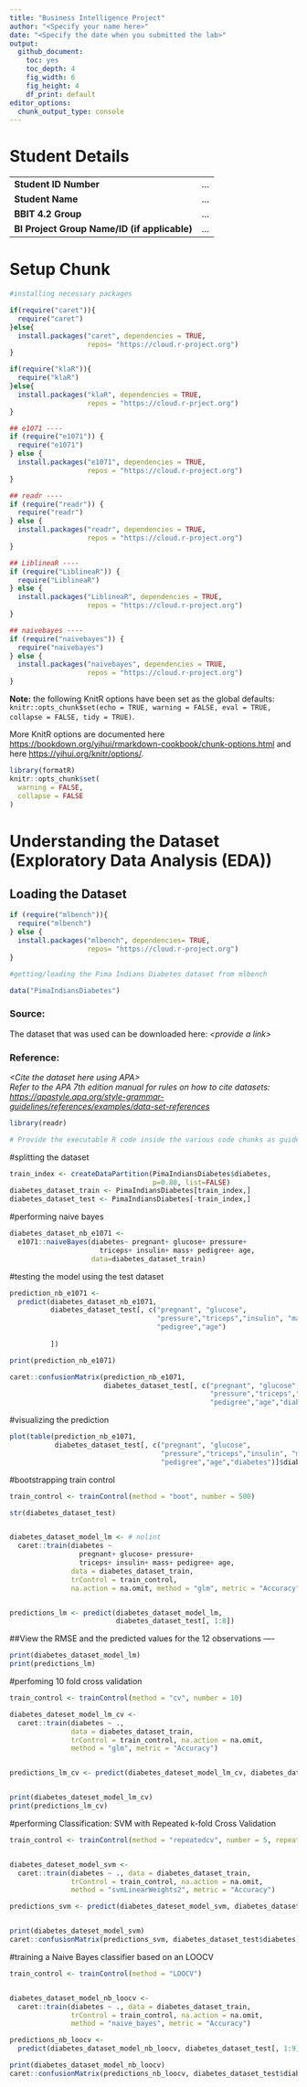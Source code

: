 ```yaml
---
title: "Business Intelligence Project"
author: "<Specify your name here>"
date: "<Specify the date when you submitted the lab>"
output:
  github_document: 
    toc: yes
    toc_depth: 4
    fig_width: 6
    fig_height: 4
    df_print: default
editor_options:
  chunk_output_type: console
---
```


# Student Details

|                                              |     |
|----------------------------------------------|-----|
| **Student ID Number**                        | ... |
| **Student Name**                             | ... |
| **BBIT 4.2 Group**                           | ... |
| **BI Project Group Name/ID (if applicable)** | ... |

# Setup Chunk

```r
#installing necessary packages

if(require("caret")){
  require("caret")
}else{
  install.packages("caret", dependencies = TRUE,
                   repos= "https://cloud.r-project.org")
}

if(require("klaR")){
  require("klaR")
}else{
  install.packages("klaR", dependencies = TRUE,
                   repos = "https://cloud.r-prject.org")
}

## e1071 ----
if (require("e1071")) {
  require("e1071")
} else {
  install.packages("e1071", dependencies = TRUE,
                   repos = "https://cloud.r-project.org")
}

## readr ----
if (require("readr")) {
  require("readr")
} else {
  install.packages("readr", dependencies = TRUE,
                   repos = "https://cloud.r-project.org")
}

## LiblineaR ----
if (require("LiblineaR")) {
  require("LiblineaR")
} else {
  install.packages("LiblineaR", dependencies = TRUE,
                   repos = "https://cloud.r-project.org")
}

## naivebayes ----
if (require("naivebayes")) {
  require("naivebayes")
} else {
  install.packages("naivebayes", dependencies = TRUE,
                   repos = "https://cloud.r-project.org")
}


```


**Note:** the following KnitR options have been set as the global defaults: <BR> `knitr::opts_chunk$set(echo = TRUE, warning = FALSE, eval = TRUE, collapse = FALSE, tidy = TRUE)`.

More KnitR options are documented here <https://bookdown.org/yihui/rmarkdown-cookbook/chunk-options.html> and here <https://yihui.org/knitr/options/>.

```r
library(formatR)
knitr::opts_chunk$set(
  warning = FALSE,
  collapse = FALSE
)
```

# Understanding the Dataset (Exploratory Data Analysis (EDA))

## Loading the Dataset
```r
if (require("mlbench")){
  require("mlbench")
} else {
  install.packages("mlbench", dependencies= TRUE,
                   repos= "https://cloud.r-project.org")
}

#getting/loading the Pima Indians Diabetes dataset from mlbench

data("PimaIndiansDiabetes")
```


### Source:

The dataset that was used can be downloaded here: *\<provide a link\>*

### Reference:

*\<Cite the dataset here using APA\>\
Refer to the APA 7th edition manual for rules on how to cite datasets: <https://apastyle.apa.org/style-grammar-guidelines/references/examples/data-set-references>*

```r
library(readr)

# Provide the executable R code inside the various code chunks as guided by the lab work.
```

#splitting the dataset
```r
train_index <- createDataPartition(PimaIndiansDiabetes$diabetes,
                                   p=0.80, list=FALSE)
diabetes_dataset_train <- PimaIndiansDiabetes[train_index,]
diabetes_dataset_test <- PimaIndiansDiabetes[-train_index,]
```

#performing naive bayes
```r
diabetes_dataset_nb_e1071 <-
  e1071::naiveBayes(diabetes~ pregnant+ glucose+ pressure+
                      triceps+ insulin+ mass+ pedigree+ age,
                    data=diabetes_dataset_train)
```


#testing the model using the test dataset
```r

prediction_nb_e1071 <-
  predict(diabetes_dataset_nb_e1071,
          diabetes_dataset_test[, c("pregnant", "glucose",
                                    "pressure","triceps","insulin", "mass",
                                    "pedigree","age")
            
          ])

print(prediction_nb_e1071)

caret::confusionMatrix(prediction_nb_e1071,
                       diabetes_dataset_test[, c("pregnant", "glucose",
                                                 "pressure","triceps","insulin", "mass",
                                                 "pedigree","age","diabetes")]$diabetes)
```

                                                 
#visualizing the prediction
```r
plot(table(prediction_nb_e1071,
           diabetes_dataset_test[, c("pregnant", "glucose",
                                     "pressure","triceps","insulin", "mass",
                                     "pedigree","age","diabetes")]$diabetes))
```

#bootstrapping train control
```r
train_control <- trainControl(method = "boot", number = 500)

str(diabetes_dataset_test)


diabetes_dataset_model_lm <- # nolint
  caret::train(diabetes ~
                 pregnant+ glucose+ pressure+
                 triceps+ insulin+ mass+ pedigree+ age,
               data = diabetes_dataset_train,
               trControl = train_control,
               na.action = na.omit, method = "glm", metric = "Accuracy")


predictions_lm <- predict(diabetes_dataset_model_lm,
                          diabetes_dataset_test[, 1:8])
```

##View the RMSE and the predicted values for the 12 observations ----

```r
print(diabetes_dataset_model_lm)
print(predictions_lm)

```
#perfoming 10 fold cross validation
```r

train_control <- trainControl(method = "cv", number = 10)

diabetes_dateset_model_lm_cv <-
  caret::train(diabetes ~ .,
               data = diabetes_dataset_train,
               trControl = train_control, na.action = na.omit,
               method = "glm", metric = "Accuracy")


predictions_lm_cv <- predict(diabetes_dateset_model_lm_cv, diabetes_dataset_test[, -9])


print(diabetes_dateset_model_lm_cv)
print(predictions_lm_cv)

```
#performing Classification: SVM with Repeated k-fold Cross Validation
```r

train_control <- trainControl(method = "repeatedcv", number = 5, repeats = 3)


diabetes_dateset_model_svm <-
  caret::train(diabetes ~ ., data = diabetes_dataset_train,
               trControl = train_control, na.action = na.omit,
               method = "svmLinearWeights2", metric = "Accuracy")

predictions_svm <- predict(diabetes_dateset_model_svm, diabetes_dataset_test)


print(diabetes_dateset_model_svm)
caret::confusionMatrix(predictions_svm, diabetes_dataset_test$diabetes)


```
#training a Naive Bayes classifier based on an LOOCV

```r
train_control <- trainControl(method = "LOOCV")


diabetes_dataset_model_nb_loocv <-
  caret::train(diabetes ~ ., data = diabetes_dataset_train,
               trControl = train_control, na.action = na.omit,
               method = "naive_bayes", metric = "Accuracy")

predictions_nb_loocv <-
  predict(diabetes_dataset_model_nb_loocv, diabetes_dataset_test[, 1:9])

print(diabetes_dataset_model_nb_loocv)
caret::confusionMatrix(predictions_nb_loocv, diabetes_dataset_test$diabetes)

```

